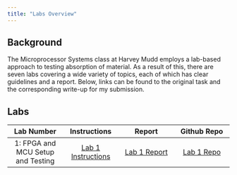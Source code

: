```yaml
---
title: "Labs Overview"
---
```


## Background

The Microprocessor Systems class at Harvey Mudd employs a lab-based approach to testing absorption of material. As a result of this, there are seven labs covering a wide variety of topics, each of which has clear guidelines and a report. Below, links can be found to the original task and the corresponding write-up for my submission.

## Labs
| Lab Number | Instructions | Report | Github Repo |
| :---: | :---: | :---: | :---: |
| 1: FPGA and MCU Setup and Testing | [Lab 1 Instructions](https://hmc-e155.github.io/lab/lab1/) | [Lab 1 Report](lab1/lab1.qmd) | [Lab 1 Repo](https://github.com/AnonymousVikram/e155-lab1) |